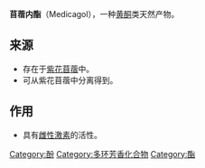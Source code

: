 {{Chembox
| Name = 苜蓿内酯
| NameEn = Medicagol
| ImageFile = Medicagol.PNG
| ImageSize = 250px
| ImageName = 苜蓿内酯结构
| IUPACName = 3-hydroxy-5,8,10,12-tetraoxabenzo[''a'']cyclopenta[''h'']fluoren-6-one
| IUPACNameZh = 3-羟基-5,8,10,12-四氧杂苯并[''a'']环戊烷并[''h'']芴-6-酮
| OtherNames = 
| Abbreviations = 
| Section1 = {{Chembox Identifiers
| CASNo = 1983-72-8
| CASNo_Ref = {{cascite|changed|??}}
|  PubChem  =  
|  SMILES  =  
}}
| Section2 = {{Chembox Properties
|  Formula = C<sub>16</sub>H<sub>8</sub>O<sub>6</sub>
|  MolarMass = 296.24
|  Appearance = 
|  Density = 
|  MeltingPt = 326~327℃
|  BoilingPt = 
|  Solubility = 
  }}
| Section3 = {{Chembox Hazards
|  MainHazards = 
|  FlashPt = 
|  Autoignition = 
  }}
}}

'''苜蓿内酯'''（Medicagol），一种[[黄酮|黄酮]]类天然产物。

==来源==
*存在于[[紫花苜蓿|紫花苜蓿]]中。
*可从紫花苜蓿中分离得到。

==作用==
*具有[[雌性激素|雌性激素]]的活性。

{{有機化合物小作品}}

[[Category:酚|Category:酚]]
[[Category:多环芳香化合物|Category:多环芳香化合物]]
[[Category:酯|Category:酯]]
